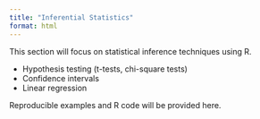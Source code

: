 ```yaml
---
title: "Inferential Statistics"
format: html
---
```



This section will focus on statistical inference techniques using R.

- Hypothesis testing (t-tests, chi-square tests)
- Confidence intervals
- Linear regression

Reproducible examples and R code will be provided here.
